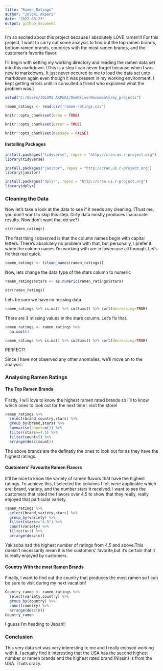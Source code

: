 ```yaml
---
title: "Ramen_Ratings"
author: "Jolomi Akperi"
date: "2022-08-23"
output: github_document
---
```


I'm so excited about this project because I absolutely LOVE ramen!!! For this project, I want to carry out some analysis to find out the top ramen brands, bottom ramen brands, countries with the most ramen brands, and the customer's favorite flavor.

I'll begin with setting my working directory and reading the ramen data set into this markdown. (This is a step I can never forget because when I was new to markdowns, It just never occured to me to load the data set unto markdown again even though it was present in my working environment. I kept getting errors until in consulted a friend who explained what the problem was.)



```r
setwd("C:/Users/JOLOMI AKPERI/OneDrive/Documents/my_projects")                    
```

```r
ramen_ratings <- read.csv('ramen-ratings.csv')
```

```r
knitr::opts_chunk$set(echo = TRUE)
```

```r
knitr::opts_chunk$set(error = TRUE)
```

```r
knitr::opts_chunk$set(message = FALSE)
```

#### Installing Packages

```r
install.packages("tidyverse", repos = "http://cran.us.r-project.org")
library(tidyverse)
```

```r
install.packages("janitor", repos = "http://cran.us.r-project.org")
library(janitor)
```

```r
install.packages("dplyr", repos = "http://cran.us.r-project.org")
library(dplyr)
```

### Cleaning the Data

Now let's take a look at the data to see if it needs any cleaning. (Trust me, you don't want to skip this step. Dirty data mostly produces inaccurate results. Now don't want that do we?)

```r
str(ramen_ratings)
```

The first thing I observed is that the column names begin with capital letters. There's absolutely no problem with that, but personally, I prefer it when the column names I'm working with are in lowercase all through. Let's fix that real quick.

```r
ramen_ratings <- (clean_names(ramen_ratings))
```

Now, lets change the data type of the stars column to numeric

```r
ramen_ratings$stars <- as.numeric(ramen_ratings$stars)
```

```r
str(ramen_ratings)
```

Lets be sure we have no missing data

```r
ramen_ratings %>% is.na() %>% colSums() %>% sort(decreasing=TRUE)

```

There are 3 missing values in the stars column. Let's fix that.

```r
ramen_ratings <- ramen_ratings %>% 
  na.omit()
```

```r
ramen_ratings %>% is.na() %>% colSums() %>% sort(decreasing=TRUE)

```

PERFECT!

Since I have not observed any other anomalies, we'll move on to the analysis.

### Analysing Ramen Ratings

#### The Top Ramen Brands

Firstly, I will love to know the highest ramen rated brands so I'll to know which ones to look out for the next time I visit the store!

```r
ramen_ratings %>%
  select(brand,country,stars) %>%
  group_by(brand,stars) %>%
  summarise(count=n()) %>%
  filter(stars>=4.5) %>%
  filter(count>5) %>%
  arrange(desc(count))
```

The above brands are the definatly the ones to look out for as they have the highest ratings.

#### Customers' Favourite Ramen Flavors

It'll be nice to know the variety of ramen flavors that have the highest ratings. To achieve this, I selected the columns I felt were applicable which are: brand, variety, and the number stars it received. I want to see the customers that rated the flavors over 4.5 to show that they really, really enjoyed that particular variety.

```r
ramen_ratings %>%
  select(brand,variety,stars) %>%
  group_by(variety) %>%
  filter(stars>="4.5") %>%
  count(variety) %>%
  filter(n>1) %>%
  arrange(desc(n))
```

Yakisoba had the highest number of ratings from 4.5 and above.This doesn't necessarily mean it is the customers' favorite,but it's certain that it is really enjoyed by customers.

#### Country With the most Ramen Brands

Finally, I want to find out the country that produces the most ramen so I can be sure to visit during my next vacation!

```r
Country_ramen <- ramen_ratings %>% 
  select(variety,country) %>%
  group_by(country) %>%
  count(country) %>%
  arrange(desc(n))
Country_ramen
```

I guess I'm heading to Japan!!

### Conclusion

This very data set was very interesting to me and I really enjoyed working with it. I actually find it interesting that the USA has the second highest number or ramen brands and the highest rated brand (Nissin) is from the USA. Thats crazy.

